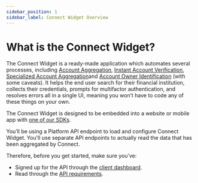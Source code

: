 ```yaml
---
sidebar_position: 1
sidebar_label: Connect Widget Overview
---
```


# What is the Connect Widget?

The Connect Widget is a ready-made application which automates several processes, including [Account Aggregation](xxx), [Instant Account Verification](xxx), [Specialized Account Aggregation](xxx)and [Account Owner Identification](xxx) (with some caveats). It helps the end user search for their financial institution, collects their credentials, prompts for multifactor authentication, and resolves errors all in a single UI, meaning you won’t have to code any of these things on your own.

The Connect Widget is designed to be embedded into a website or mobile app with [one of our SDKs](xxx).

You’ll be using a Platform API endpoint to load and configure Connect Widget. You’ll use separate API endpoints to actually read the data that has been aggregated by Connect.

Therefore, before you get started, make sure you’ve:

* Signed up for the API through the [client dashboard](xxx).
* Read through the [API requirements](xxx).

